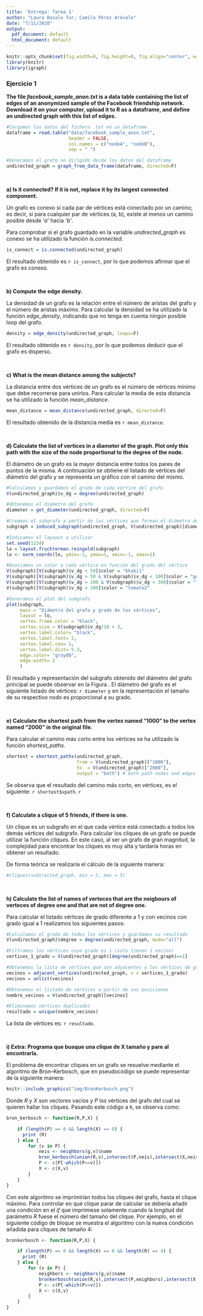 ```yaml
---
title: 'Entrega: Tarea 1'
author: "Laura Basalo Tur, Camila Pérez Arévalo"
date: "7/11/2020"
output:
  pdf_document: default
  html_document: default
---
```


  
```r
knitr::opts_chunk$set(fig.width=8, fig.height=8, fig.align="center", echo=TRUE, warning=FALSE, message=FALSE)
library(knitr)
library(igraph)
```


### Ejercicio 1

**The file *facebook_sample_anon.txt* is a data table containing the list of edges of an anonymized sample of the Facebook friendship network. Download it on your computer,  upload it to R as a dataframe, and define an undirected graph with this list of edges.**


```r
#Cargamos los datos del fichero .txt en un dataframe
dataframe = read.table("data/facebook_sample_anon.txt",
                       header = FALSE, 
                       col.names = c("nodeA", "nodeB"),
                       sep = " ")

#Generamos el grafo no dirigido desde los datos del dataframe
undirected_graph = graph_from_data_frame(dataframe, directed=F)

```


&nbsp;


**a) Is it connected? If it is not, replace it by its largest connected component.**

Un grafo es conexo si cada par de vértices está conectado por un camino; es decir, si para cualquier par de vértices (a, b), existe al menos un camino posible desde *'a'* hacia *'b'*.


Para comprobar si el grafo guardado en la variable *undirected_graph* es conexo se ha utilizado la función *is.connected*.  

```r
is_connect = is.connected(undirected_graph)
```

El resultado obtenido es `r is_connect`, por lo que podemos afirmar que el grafo es conexo.


&nbsp;



**b) Compute the edge density.**

La densidad de un grafo es la relación entre el número de aristas del grafo y el número de aristas máximo. Para calcular la densidad se ha utilizado la función *edge_density*, indicando que no tenga en cuenta ningún posible loop del grafo.

```r
density = edge_density(undirected_graph, loops=F)
```
El resultado obtenido es `r density`, por lo que podemos deducir que el grafo es disperso.


&nbsp;



**c) What is the mean distance among the subjects?**

La distancia entre dos vértices de un grafo es el número de vértices mínimo que debe recorrerse para unirlos. Para calcular la media de esta distancia se ha utilizado la función *mean_distance*.

```r
mean_distance = mean_distance(undirected_graph, directed=F)
```
El resultado obtenido de la distancia media es `r mean_distance`.


&nbsp;


**d) Calculate the list of vertices in a diameter of the graph. Plot only this path with the size of the node proportional to the degree of the node.**

El diámetro de un grafo es la mayor distancia entre todos los pares de puntos de la misma. A continuación se obtiene el listado de vértices del diámetro del grafo y se representa un gráfico con el camino del mismo.

```r

#Calculamos y guardamos el grado de cada vértice del grafo
V(undirected_graph)$v_dg = degree(undirected_graph)

#Obtenemos el diámetro del grafo
diameter = get_diameter(undirected_graph, directed=F)

#Creamos el subgrafo a partir de los vértices que forman el diámetro del grafo original
subgraph = induced_subgraph(undirected_graph, V(undirected_graph)[diameter])

#Indicamos el layaout a utilizar
set.seed(1234)
lo = layout.fruchterman.reingold(subgraph)
lo <- norm_coords(lo, ymin=-1, ymax=1, xmin=-1, xmax=1)

#Asociamos un color a cada vértice en función del grado del vértice 
V(subgraph)[V(subgraph)$v_dg < 50]$color = "khaki1"
V(subgraph)[V(subgraph)$v_dg > 50 & V(subgraph)$v_dg < 100]$color = "goldenrod1"
V(subgraph)[V(subgraph)$v_dg > 100 & V(subgraph)$v_dg < 300]$color = "lightcoral"
V(subgraph)[V(subgraph)$v_dg > 300]$color = "tomato2"

#Generamos el plot del subgrafo
plot(subgraph, 
     main = "Diámetro del grafo y grado de los vértices",
     layout = lo,
     vertex.frame.color = "black",
     vertex.size = V(subgraph)$v_dg/10 + 3, 
     vertex.label.color= "black",
     vertex.label.font= 2,
     vertex.label.cex= 1,
     vertex.label.dist= 5.3,
     edge.color= "gray80",
     edge.width= 2
     )
```
El resultado y representación del subgrafo obtenido del diámetro del grafo principal se puede observar en la Figura \ref{fig:apartadoD}. El diámetro del grafo es el siguiente listado de vértices: `r diameter` y en la representación el tamaño de su respectivo nodo es proporcional a su grado.


&nbsp;


**e) Calculate the shortest path from the vertex named "1000" to the vertex named "2000" in the original file.**

Para calcular el camino más corto entre los vértices se ha utilizado la función *shortest_paths*.

```r
shortest = shortest_paths(undirected_graph, 
                          from = V(undirected_graph)["1000"], 
                          to  = V(undirected_graph)["2000"],
                          output = "both") # both path nodes and edges
```
Se observa que el resultado del camino más corto, en vértices, es el siguiente: `r shortest$vpath`.
`r `


&nbsp;


**f) Calculate a clique of  5 friends, if there is one.**

Un clique es un subgrafo en el que cada vértice está conectado a todos los demás vértices del subgrafo. Para calcular los cliques de un grafo se puede utilizar la función *cliques*. En este caso, al ser un grafo de gran magnitud, la complejidad para encontrar los cliques es muy alta y tardaría horas en obtener un resultado. 

De forma teórica se realizaría el cálculo de la siguiente manera:
```r
#cliques(undirected_graph, min = 5, max = 5)
```


&nbsp;


**h) Calculate the list of names of verteces that are the neigbours of verteces of degree one and that are not of degree one. **

Para calcular el listado vértices de grado diferente a 1 y con vecinos con grado igual a 1 realizamos los siguientes pasos:

```r
#Calculamos el grado de todos los vértices y guardamos su resultado
V(undirected_graph)$degree = degree(undirected_graph, mode="all")

#Filtramos los vértices cuyo grado es 1 (solo tienen 1 vecino)
vertices_1_grado = V(undirected_graph)[degree(undirected_graph)==1]

#Obtenemos la lista de vértices que son adyacentes a los vértices de grado 1
vecinos = adjacent_vertices(undirected_graph, v = vertices_1_grado)
vecinos = unlist(vecinos)

#Obtenemos el listado de vértices a partir de sus posiciones
nombre_vecinos = V(undirected_graph)[vecinos]

#Eliminamos vértices duplicados
resultado = unique(nombre_vecinos)

```
La lista de vértices es: `r resultado`.


&nbsp;



**i) Extra: Programa que busque una clique de X tamaño y pare al encontrarla. **

El problema de encontrar cliques en un grafo se resuelve mediante el algoritmo de Bron–Kerbosch, que en pseudocódigo se puede representar de la siguiente manera:


```r
knitr::include_graphics("img/BronKerbosch.png")

```


Donde *R* y *X* son vectores vacíos y *P* los vértices del grafo del cual se quieren hallar los cliques. Pasando este código a `R`, se observa como: 

```r
bron_kerbosch <- function(R,P,X) {

    if (length(P) == 0 && length(X) == 0) {
      print (R)
    } else {
        for (v in P) {
            neis <- neighbors(g,v)$name
            bron_kerbosch(union(R,v),intersect(P,neis),intersect(X,neis))
            P <- c(P[-which(P==v)])
            X <- c(X,v)
        }
    }
}
```


Con este algoritmo se imprimirían todos los cliques del grafo, hasta el clique máximo. Para controlar en qué clique parar de calcular se debería añadir una condición en el *if* que imprimiese solamente cuando la longitud del parámetro *R* fuese el número del tamaño del clique. Por ejemplo, en el siguiente código de bloque se muestra el algoritmo con la nueva condición añadida para cliques de tamaño 4:


```r
bronkerbosch <- function(R,P,X) {

    if (length(P) == 0 && length(X) == 0 && length(R) == 4) {
      print (R)
    } else {
        for (v in P) {
            neighbors <- neighbors(g,v)$name
            bronkerbosch(union(R,v),intersect(P,neighbors),intersect(X,neighbors))
            P <- c(P[-which(P==v)])
            X <- c(X,v)
        }
    }
}
```


